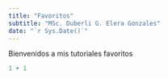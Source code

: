 ---
title: "Favoritos"
subtitle: "MSc. Duberli G. Elera Gonzales"
date: "`r Sys.Date()`"
---

Bienvenidos a mis tutoriales favoritos

```{r}
1 + 1
```

